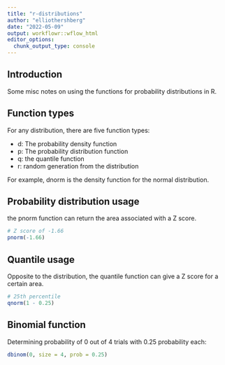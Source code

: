 ```yaml
---
title: "r-distributions"
author: "elliothershberg"
date: "2022-05-09"
output: workflowr::wflow_html
editor_options:
  chunk_output_type: console
---
```


## Introduction

Some misc notes on using the functions for probability distributions in R.

## Function types

For any distribution, there are five function types:

- d: The probability density function
- p: The probability distribution function
- q: the quantile function
- r: random generation from the distribution

For example, dnorm is the density function for the normal distribution.

## Probability distribution usage

the pnorm function can return the area associated with a Z score.

```r
# Z score of -1.66
pnorm(-1.66)
```

## Quantile usage

Opposite to the distribution, the quantile function can give a Z score for a certain area.

```r
# 25th percentile
qnorm(1 - 0.25)
```


## Binomial function

Determining probability of 0 out of 4 trials with 0.25 probability each:

```r
dbinom(0, size = 4, prob = 0.25)
```



